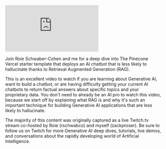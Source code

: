 <iframe 
  className="youtube-video"
  src="https://www.youtube.com/embed/pPbTzgUV-UA" 
  title="YouTube video player" 
  frameBorder="0" 
  allow="fullscreen">
</iframe>

Join Roie Schwaber-Cohen and me for a deep dive into The Pinecone Vercel starter template that deploys an AI chatbot that is less likely to hallucinate thanks to Retrieval Augmented Generation (RAG). 

This is an excellent video to watch if you are learning about Generative AI, want to build a chatbot, or are having difficulty getting your current AI chatbots to return factual answers about specific topics and your proprietary data. You don't need to already be an AI pro to watch this video, because we start off by explaining what RAG is and why it's such an important technique for building Generative AI applications that are less likely to hallucinate.

The majority of this content was originally captured as a live Twitch.tv stream co-hosted by Roie (rschwabco) and myself (zackproser). Be sure to follow us on Twitch for more Generative AI deep dives, tutorials, live demos, and conversations about the rapidly developing world of Artificial Intelligence.

